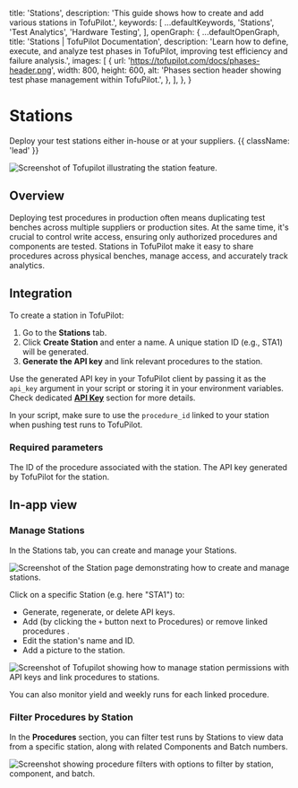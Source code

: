 
  title: 'Stations',
  description:
    'This guide shows how to create and add various stations in TofuPilot.',
  keywords: [
    ...defaultKeywords,
    'Stations',
    'Test Analytics',
    'Hardware Testing',
  ],
  openGraph: {
    ...defaultOpenGraph,
    title:
      'Stations | TofuPilot Documentation',
    description:
      'Learn how to define, execute, and analyze test phases in TofuPilot, improving test efficiency and failure analysis.',
    images: [
      {
        url: 'https://tofupilot.com/docs/phases-header.png',
        width: 800,
        height: 600,
        alt: 'Phases section header showing test phase management within TofuPilot.',
      },
    ],
  },
}

# Stations

Deploy your test stations either in-house or at your suppliers. {{ className: 'lead' }}

<Image
  src="/station-header.png"
  alt="Screenshot of Tofupilot illustrating the station feature."
/>

## Overview

Deploying test procedures in production often means duplicating test benches across multiple suppliers or production sites. At the same time, it's crucial to control write access, ensuring only authorized procedures and components are tested. Stations in TofuPilot make it easy to share procedures across physical benches, manage access, and accurately track analytics.

## Integration

To create a station in TofuPilot:

1. Go to the **Stations** tab.
2. Click **Create Station** and enter a name. A unique station ID (e.g., STA1) will be generated.
3. **Generate the API key** and link relevant procedures to the station.

Use the generated API key in your TofuPilot client by passing it as the `api_key` argument in your script or storing it in your environment variables. Check dedicated **[API Key](/user-management#api-key)** section for more details.

In your script, make sure to use the `procedure_id` linked to your station when pushing test runs to TofuPilot.

### Required parameters

<CodeGroup>
  <CodeGithub
    title="OpenHTF"
    branch="main"
    path="docs_tofupilot/stations/openhtf/main.py"
  />

  <CodeGithub
    title="Vanilla Python"
    branch="main"
    path="docs_tofupilot/stations/client/main.py"
  />
</CodeGroup>

<Properties>
  <Property name="procedure_id" type="str">
      The ID of the procedure associated with the station.
  </Property>
  <Property name="api_key" type="str">
      The API key generated by TofuPilot for the station.
  </Property>
</Properties>

## In-app view

### Manage Stations

In the Stations tab, you can create and manage your Stations.

<Image
  src="/station-list.png"
  alt="Screenshot of the Station page demonstrating how to create and manage stations."
/>

Click on a specific Station (e.g. here "STA1") to:

- Generate, regenerate, or delete API keys.
- Add (by clicking the `+` button next to Procedures) or remove linked procedures .
- Edit the station's name and ID.
- Add a picture to the station.



<Image
  src="/station-api.png"
  alt="Screenshot of Tofupilot showing how to manage station permissions with API keys and link procedures to stations."
/>

You can also monitor yield and weekly runs for each linked procedure.

### Filter Procedures by Station
In the **Procedures** section, you can filter test runs by Stations to view data from a specific station, along with related Components and Batch numbers.

<Image
  src="/station-page-procedure.png"
  alt="Screenshot showing procedure filters with options to filter by station, component, and batch."
/>
